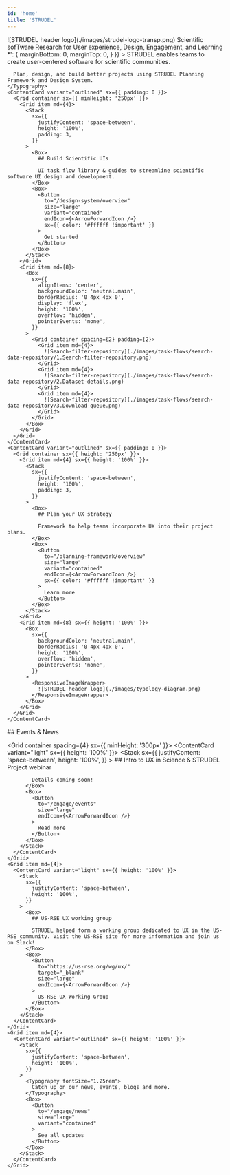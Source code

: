 ```yaml
---
id: 'home'
title: 'STRUDEL'
---
```


<PageSection containerWidth="lg">
  <Stack
    sx={{
      alignItems: 'center',
      textAlign: 'center',
      paddingTop: '24px',
      paddingBottom: '24px'
    }}
  >
    <Box
      sx={{
        flexShrink: 0,
        maxWidth: '600px',
        minWidth: '300px',
        pointerEvents: 'none',
        width: '75%',
      }}
    >
      ![STRUDEL header logo](./images/strudel-logo-transp.png)
    </Box>
    <Typography 
      sx={{
        fontSize: '1.5rem',
        maxWidth: '650px',
        paddingTop: '24px'
      }}
    >
      Scientific sofTware Research for User experience, Design, Engagement, and Learning
    </Typography>
  </Stack>
</PageSection>
<Hero containerWidth="lg" sideRibbon="left">
  <Stack spacing={4}>
    <Typography 
      sx={{
        fontSize: '1.25rem',
        textAlign: 'center',
        '& > *': {
          marginBottom: 0,
          marginTop: 0,
        }
      }}
    >
      STRUDEL enables teams to create user-centered software for scientific communities.
      
      Plan, design, and build better projects using STRUDEL Planning Framework and Design System.
    </Typography>
    <ContentCard variant="outlined" sx={{ padding: 0 }}>
      <Grid container sx={{ minHeight: '250px' }}>
        <Grid item md={4}>
          <Stack
            sx={{
              justifyContent: 'space-between',
              height: '100%',
              padding: 3,
            }}
          >
            <Box>
              ## Build Scientific UIs

              UI task flow library & guides to streamline scientific software UI design and development.
            </Box>
            <Box>
              <Button 
                to="/design-system/overview"
                size="large"
                variant="contained"
                endIcon={<ArrowForwardIcon />}
                sx={{ color: '#ffffff !important' }}
              >
                Get started
              </Button>
            </Box>
          </Stack>
        </Grid>
        <Grid item md={8}>
          <Box
            sx={{
              alignItems: 'center',
              backgroundColor: 'neutral.main',
              borderRadius: '0 4px 4px 0',
              display: 'flex',
              height: '100%',
              overflow: 'hidden',
              pointerEvents: 'none',
            }}
          >
            <Grid container spacing={2} padding={2}>
              <Grid item md={4}>
                ![Search-filter-repository](./images/task-flows/search-data-repository/1.Search-filter-repository.png)
              </Grid>
              <Grid item md={4}>
                ![Search-filter-repository](./images/task-flows/search-data-repository/2.Dataset-details.png)
              </Grid>
              <Grid item md={4}>
                ![Search-filter-repository](./images/task-flows/search-data-repository/3.Download-queue.png)
              </Grid>
            </Grid>
          </Box>
        </Grid>
      </Grid>
    </ContentCard>
    <ContentCard variant="outlined" sx={{ padding: 0 }}>
      <Grid container sx={{ height: '250px' }}>
        <Grid item md={4} sx={{ height: '100%' }}>
          <Stack
            sx={{
              justifyContent: 'space-between',
              height: '100%',
              padding: 3,
            }}
          >
            <Box>
              ## Plan your UX strategy

              Framework to help teams incorporate UX into their project plans.
            </Box>
            <Box>
              <Button 
                to="/planning-framework/overview"
                size="large"
                variant="contained"
                endIcon={<ArrowForwardIcon />}
                sx={{ color: '#ffffff !important' }}
              >
                Learn more
              </Button>
            </Box>
          </Stack>
        </Grid>
        <Grid item md={8} sx={{ height: '100%' }}>
          <Box
            sx={{
              backgroundColor: 'neutral.main',
              borderRadius: '0 4px 4px 0',
              height: '100%',
              overflow: 'hidden',
              pointerEvents: 'none',
            }}
          >
            <ResponsiveImageWrapper>
              ![STRUDEL header logo](./images/typology-diagram.png)
            </ResponsiveImageWrapper>
          </Box>
        </Grid>
      </Grid>
    </ContentCard>
  </Stack>
</Hero>
<PageSection containerWidth="lg" sideRibbon="right">
  ## Events & News

  <Grid container spacing={4} sx={{ minHeight: '300px' }}>
    <Grid item md={4}>
      <ContentCard variant="light" sx={{ height: '100%' }}>
        <Stack
          sx={{
            justifyContent: 'space-between',
            height: '100%',
          }}
        >
          <Box>
            ## Intro to UX in Science & STRUDEL Project webinar

            Details coming soon!
          </Box>
          <Box>
            <Button 
              to="/engage/events"
              size="large"
              endIcon={<ArrowForwardIcon />}
            >
              Read more
            </Button>
          </Box>
        </Stack>
      </ContentCard>
    </Grid>
    <Grid item md={4}>
      <ContentCard variant="light" sx={{ height: '100%' }}>
        <Stack
          sx={{
            justifyContent: 'space-between',
            height: '100%',
          }}
        >
          <Box>
            ## US-RSE UX working group

            STRUDEL helped form a working group dedicated to UX in the US-RSE community. Visit the US-RSE site for more information and join us on Slack!
          </Box>
          <Box>
            <Button 
              to="https://us-rse.org/wg/ux/"
              target="_blank"
              size="large"
              endIcon={<ArrowForwardIcon />}
            >
              US-RSE UX Working Group
            </Button>
          </Box>
        </Stack>
      </ContentCard>
    </Grid>
    <Grid item md={4}>
      <ContentCard variant="outlined" sx={{ height: '100%' }}>
        <Stack
          sx={{
            justifyContent: 'space-between',
            height: '100%',
          }}
        >
          <Typography fontSize="1.25rem">
            Catch up on our news, events, blogs and more.
          </Typography>
          <Box>
            <Button 
              to="/engage/news"
              size="large"
              variant="contained"
            >
              See all updates
            </Button>
          </Box>
        </Stack>
      </ContentCard>
    </Grid>
  </Grid>
</PageSection>